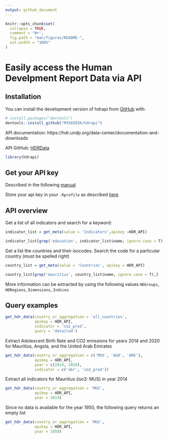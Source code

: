 ```yaml
---
output: github_document
---
```


<!-- README.md is generated from README.Rmd. Please edit that file -->

```r
knitr::opts_chunk$set(
  collapse = TRUE,
  comment = "#>",
  fig.path = "man/figures/README-",
  out.width = "100%"
)
```

# Easily access the Human Develpment Report Data via API

## Installation

You can install the development version of hdrapi from [GitHub](https://github.com/) with:

``` r
# install.packages("devtools")
devtools::install_github("M350Z01K/hdrapi")
```

API documentation: https://hdr.undp.org/data-center/documentation-and-downloads

API GitHub: [HDRData](https://github.com/HDRData/api)

```r
library(hdrapi)
```


## Get your API key

Described in the following [manual](https://hdr.undp.org/sites/default/files/2023-24_HDR/HDRO_data_api_manual.pdf)

Store your api key in your `.Rprofile` as described [here](https://stackoverflow.com/questions/37700436/how-to-store-api-key-in-rprofile)

## API overview

Get a list of all indicators and search for a keyword:

```r
indicator_list = get_meta(value = 'Indicators',apikey =HDR_API)

indicator_list[grep('education', indicator_list$name, ignore.case = T),]
```

Get a list the countries and their isocodes. Search the code for a particular country (must be spelled right)

```r
country_list = get_meta(value = 'Countries', apikey = HDR_API)

country_list[grep('mauritius', country_list$name, ignore.case = T),]
```


More information can be extracted by using the following values `HDGroups`, `HDRegions`, `Dimensions`, `Indices`


## Query examples


```r
get_hdr_data(country_or_aggregation = 'all_countries',
             apikey = HDR_API,
             indicator = 'co2_prod',
             query = 'detailed')
```


Extract Adolescent Birth Rate and CO2 emissions for years 2014 and 2020 for Mauritius, Angola, and the United Arab Emirates

```r
get_hdr_data(country_or_aggregation = c('MUS', 'AGO', 'ARE'),
             apikey = HDR_API,
             year = c(2014, 2020),
             indicator = c('abr', 'co2_prod'))
```

Extract all indicators for Mauritius (iso3: MUS) in year 2014

```r
get_hdr_data(country_or_aggregation = 'MUS',
             apikey = HDR_API,
             year = 2014)
```


Since no data is available for the year 1950, the following query returns an empty list

```r
get_hdr_data(country_or_aggregation = 'MUS',
             apikey = HDR_API,
             year = 1950)
```
